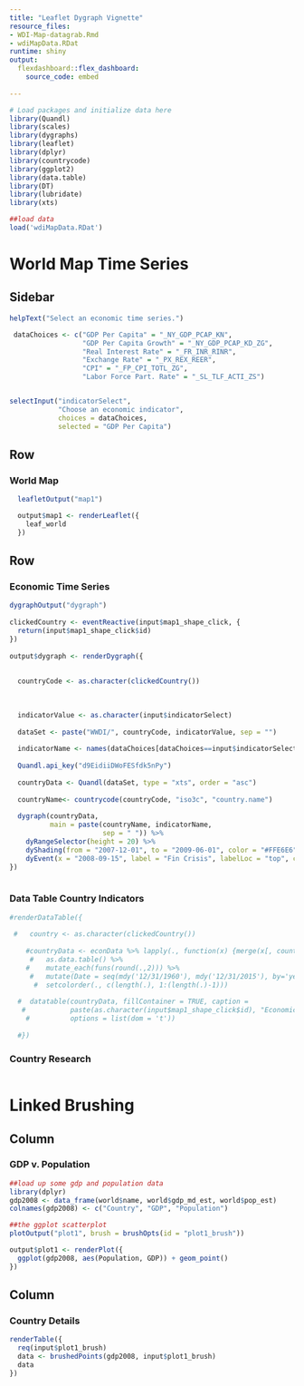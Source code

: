 ```yaml
---
title: "Leaflet Dygraph Vignette"
resource_files:
- WDI-Map-datagrab.Rmd
- wdiMapData.RDat
runtime: shiny
output:
  flexdashboard::flex_dashboard:
    source_code: embed
    
---
```


```r
# Load packages and initialize data here
library(Quandl)
library(scales)
library(dygraphs)
library(leaflet)
library(dplyr)
library(countrycode)
library(ggplot2)
library(data.table)
library(DT)
library(lubridate)
library(xts)
```

```r

##load data
load('wdiMapData.RDat')

```


World Map Time Series {data-orientation=rows}
=====================================

Sidebar {.sidebar}
-------------------------------------
  
```r

helpText("Select an economic time series.")

 dataChoices <- c("GDP Per Capita" = "_NY_GDP_PCAP_KN",
                  "GDP Per Capita Growth" = "_NY_GDP_PCAP_KD_ZG",
                  "Real Interest Rate" = "_FR_INR_RINR",
                  "Exchange Rate" = "_PX_REX_REER",
                  "CPI" = "_FP_CPI_TOTL_ZG",
                  "Labor Force Part. Rate" = "_SL_TLF_ACTI_ZS")


selectInput("indicatorSelect", 
            "Choose an economic indicator",
            choices = dataChoices,
            selected = "GDP Per Capita")

```

Row {data-height=650}
-------------------------------------

### World Map

```r

  leafletOutput("map1")

  output$map1 <- renderLeaflet({
    leaf_world
  })
```

Row {.tabset .tabset-fade}
-------------------------------------

### Economic Time Series

```r

dygraphOutput("dygraph")
  
clickedCountry <- eventReactive(input$map1_shape_click, {
  return(input$map1_shape_click$id)
})
   
output$dygraph <- renderDygraph({
  
     
  countryCode <- as.character(clickedCountry())
  
  
  
  indicatorValue <- as.character(input$indicatorSelect)
  
  dataSet <- paste("WWDI/", countryCode, indicatorValue, sep = "")
  
  indicatorName <- names(dataChoices[dataChoices==input$indicatorSelect])
    
  Quandl.api_key("d9EidiiDWoFESfdk5nPy")
    
  countryData <- Quandl(dataSet, type = "xts", order = "asc")
  
  countryName<- countrycode(countryCode, "iso3c", "country.name")
    
  dygraph(countryData, 
          main = paste(countryName, indicatorName, 
                       sep = " ")) %>%
    dyRangeSelector(height = 20) %>%
    dyShading(from = "2007-12-01", to = "2009-06-01", color = "#FFE6E6") %>% 
    dyEvent(x = "2008-09-15", label = "Fin Crisis", labelLoc = "top", color = "red")
})
   
```


### Data Table Country Indicators 

```r
#renderDataTable({
    
 #   country <- as.character(clickedCountry())
    
    #countryData <- econData %>% lapply(., function(x) {merge(x[, country])}) %>%
     #   as.data.table() %>%
    #    mutate_each(funs(round(.,2))) %>% 
     #   mutate(Date = seq(mdy('12/31/1960'), mdy('12/31/2015'), by='years')) %>% 
      #  setcolorder(., c(length(.), 1:(length(.)-1)))
    
  #  datatable(countryData, fillContainer = TRUE, caption = 
   #           paste(as.character(input$map1_shape_click$id), "Economic Data"), 
    #          options = list(dom = 't'))
    
  #})

```

### Country Research

```r
```

Linked Brushing {data-orientation=columns}
=====================================

Column {data-width=350}
-----------------------------------------------------------------------

### GDP v. Population {data-width=600}

```r
##load up some gdp and population data
library(dplyr)
gdp2008 <- data_frame(world$name, world$gdp_md_est, world$pop_est)
colnames(gdp2008) <- c("Country", "GDP", "Population")

##the ggplot scatterplot
plotOutput("plot1", brush = brushOpts(id = "plot1_brush"))

output$plot1 <- renderPlot({
  ggplot(gdp2008, aes(Population, GDP)) + geom_point()
})

```

Column {data-width=350}
-----------------------------------------------------------------------

### Country Details

```r
renderTable({
  req(input$plot1_brush)
  data <- brushedPoints(gdp2008, input$plot1_brush)
  data
})
```



